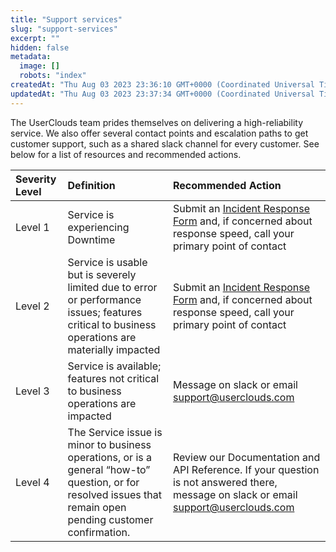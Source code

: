```yaml
---
title: "Support services"
slug: "support-services"
excerpt: ""
hidden: false
metadata: 
  image: []
  robots: "index"
createdAt: "Thu Aug 03 2023 23:36:10 GMT+0000 (Coordinated Universal Time)"
updatedAt: "Thu Aug 03 2023 23:37:34 GMT+0000 (Coordinated Universal Time)"
---
```

The UserClouds team prides themselves on delivering a high-reliability service. We also offer several contact points and escalation paths to get customer support, such as a shared slack channel for every customer. See below for a list of resources and recommended actions.

| Severity Level | Definition                                                                                                                                                   | Recommended Action                                                                                                                                                            |
| :------------- | :----------------------------------------------------------------------------------------------------------------------------------------------------------- | :---------------------------------------------------------------------------------------------------------------------------------------------------------------------------- |
| Level 1        | Service is experiencing Downtime                                                                                                                             | Submit an [Incident Response Form](https://uptime.betterstack.com/report/Y5djXfJzSDUdonvRhzZWxFzE) and, if concerned about response speed, call your primary point of contact |
| Level 2        | Service is usable but is severely limited due to error or performance issues; features critical to business operations are materially impacted               | Submit an [Incident Response Form](https://uptime.betterstack.com/report/Y5djXfJzSDUdonvRhzZWxFzE) and, if concerned about response speed, call your primary point of contact |
| Level 3        | Service is available; features not critical to business operations are impacted                                                                              | Message on slack or email [support@userclouds.com](mailto:support@userclouds.com)                                                                                             |
| Level 4        | The Service issue is minor to business operations, or is a general “how-to” question, or for resolved issues that remain open pending customer confirmation. | Review our Documentation and API Reference. If your question is not answered there, message on slack or email [support@userclouds.com](mailto:support@userclouds.com)         |
